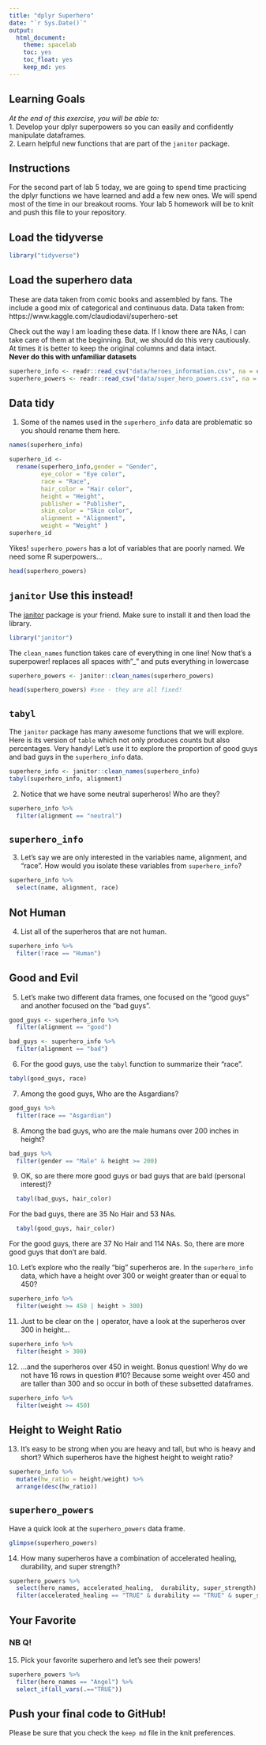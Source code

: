 ```yaml
---
title: "dplyr Superhero"
date: "`r Sys.Date()`"
output:
  html_document: 
    theme: spacelab
    toc: yes
    toc_float: yes
    keep_md: yes
---
```


## Learning Goals  
*At the end of this exercise, you will be able to:*    
1. Develop your dplyr superpowers so you can easily and confidently manipulate dataframes.  
2. Learn helpful new functions that are part of the `janitor` package.  

## Instructions
For the second part of lab 5 today, we are going to spend time practicing the dplyr functions we have learned and add a few new ones. We will spend most of the time in our breakout rooms. Your lab 5 homework will be to knit and push this file to your repository.  

## Load the tidyverse
```r
library("tidyverse")
```

## Load the superhero data
These are data taken from comic books and assembled by fans. The include a good mix of categorical and continuous data.  Data taken from: https://www.kaggle.com/claudiodavi/superhero-set 

Check out the way I am loading these data. If I know there are NAs, I can take care of them at the beginning. But, we should do this very cautiously. At times it is better to keep the original columns and data intact.  
**Never do this with unfamiliar datasets**
```r
superhero_info <- readr::read_csv("data/heroes_information.csv", na = c("", "-99", "-"))
superhero_powers <- readr::read_csv("data/super_hero_powers.csv", na = c("", "-99", "-"))
```

## Data tidy
1. Some of the names used in the `superhero_info` data are problematic so you should rename them here.  
```r
names(superhero_info)
```

```r
superhero_id <- 
  rename(superhero_info,gender = "Gender",
         eye_color = "Eye color", 
         race = "Race", 
         hair_color = "Hair color", 
         height = "Height", 
         publisher = "Publisher", 
         skin_color = "Skin color", 
         alignment = "Alignment", 
         weight = "Weight" )
superhero_id
```

Yikes! `superhero_powers` has a lot of variables that are poorly named. We need some R superpowers...
```r
head(superhero_powers)
```

## `janitor` Use this instead!
The [janitor](https://garthtarr.github.io/meatR/janitor.html) package is your friend. Make sure to install it and then load the library.  
```r
library("janitor")
```

The `clean_names` function takes care of everything in one line! Now that's a superpower!
replaces all spaces with"_" and puts everything in lowercase
```r
superhero_powers <- janitor::clean_names(superhero_powers)
```
```r
head(superhero_powers) #see - they are all fixed!
```

## `tabyl`
The `janitor` package has many awesome functions that we will explore. Here is its version of `table` which not only produces counts but also percentages. Very handy! Let's use it to explore the proportion of good guys and bad guys in the `superhero_info` data.  

```r
superhero_info <- janitor::clean_names(superhero_info)
tabyl(superhero_info, alignment)
```

2. Notice that we have some neutral superheros! Who are they?
```r
superhero_info %>% 
  filter(alignment == "neutral")
```

## `superhero_info`
3. Let's say we are only interested in the variables name, alignment, and "race". How would you isolate these variables from `superhero_info`?
```r
superhero_info %>% 
  select(name, alignment, race)
```

## Not Human
4. List all of the superheros that are not human.
```r
superhero_info %>% 
  filter(!race == "Human")
```

## Good and Evil
5. Let's make two different data frames, one focused on the "good guys" and another focused on the "bad guys".
```r
good_guys <- superhero_info %>% 
  filter(alignment == "good")
```

```r
bad_guys <- superhero_info %>% 
  filter(alignment == "bad")
```

6. For the good guys, use the `tabyl` function to summarize their "race".
```r
tabyl(good_guys, race)
```

7. Among the good guys, Who are the Asgardians?
```r
good_guys %>% 
  filter(race == "Asgardian")
```

8. Among the bad guys, who are the male humans over 200 inches in height?
```r
bad_guys %>% 
  filter(gender == "Male" & height >= 200)
```

9. OK, so are there more good guys or bad guys that are bald (personal interest)?
```r
  tabyl(bad_guys, hair_color)
```
For the bad guys, there are 35 No Hair and 53 NAs.

```r
  tabyl(good_guys, hair_color)
```
For the good guys, there are 37 No Hair and 114 NAs.
So, there are more good guys that don't are bald.

10. Let's explore who the really "big" superheros are. In the `superhero_info` data, which have a height over 300 or weight greater than or equal to 450?
```r
superhero_info %>% 
  filter(weight >= 450 | height > 300)
```

11. Just to be clear on the `|` operator,  have a look at the superheros over 300 in height...
```r
superhero_info %>% 
  filter(height > 300)
```

12. ...and the superheros over 450 in weight. Bonus question! Why do we not have 16 rows in question #10?
Because some weight over 450 and are taller than 300 and so occur in both of these subsetted dataframes.
```r
superhero_info %>% 
  filter(weight >= 450)
```

## Height to Weight Ratio
13. It's easy to be strong when you are heavy and tall, but who is heavy and short? Which superheros have the highest height to weight ratio?
```r
superhero_info %>% 
  mutate(hw_ratio = height/weight) %>% 
  arrange(desc(hw_ratio))
```

## `superhero_powers`
Have a quick look at the `superhero_powers` data frame.  
```r
glimpse(superhero_powers)
```

14. How many superheros have a combination of accelerated healing, durability, and super strength?
```r
superhero_powers %>% 
  select(hero_names, accelerated_healing,  durability, super_strength) %>% 
  filter(accelerated_healing == "TRUE" & durability == "TRUE" & super_strength == "TRUE")
```

## **Your Favorite** 
### NB Q!
15. Pick your favorite superhero and let's see their powers!
```r
superhero_powers %>% 
  filter(hero_names == "Angel") %>%
  select_if(all_vars(.=="TRUE"))
```


## Push your final code to GitHub!
Please be sure that you check the `keep md` file in the knit preferences.  